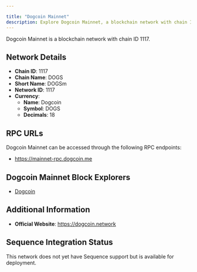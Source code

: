 ```yaml
---

title: "Dogcoin Mainnet"
description: Explore Dogcoin Mainnet, a blockchain network with chain ID 1117. Learn about its native currency, Dogcoin, and how to interact with the network.
---
```




Dogcoin Mainnet is a blockchain network with chain ID 1117.

## Network Details

- **Chain ID**: 1117
- **Chain Name**: DOGS
- **Short Name**: DOGSm
- **Network ID**: 1117
- **Currency**: 
  - **Name**: Dogcoin
  - **Symbol**: DOGS
  - **Decimals**: 18

## RPC URLs

Dogcoin Mainnet can be accessed through the following RPC endpoints:

- https://mainnet-rpc.dogcoin.me

## Dogcoin Mainnet Block Explorers

- [Dogcoin](https://explorer.dogcoin.network)

## Additional Information

- **Official Website**: https://dogcoin.network

## Sequence Integration Status

This network does not yet have Sequence support but is available for deployment.
